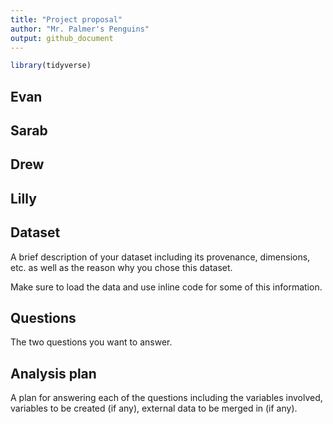 ```yaml
---
title: "Project proposal"
author: "Mr. Palmer's Penguins"
output: github_document
---
```


```r
library(tidyverse)
```

## Evan

## Sarab

## Drew

## Lilly

## Dataset

A brief description of your dataset including its provenance, dimensions, etc. as well as the reason why you chose this dataset.

Make sure to load the data and use inline code for some of this information.

## Questions

The two questions you want to answer.

## Analysis plan

A plan for answering each of the questions including the variables involved, variables to be created (if any), external data to be merged in (if any).

